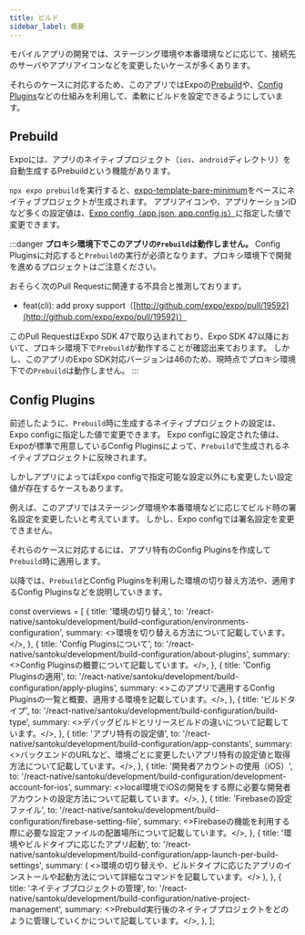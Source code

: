 ```yaml
---
title: ビルド
sidebar_label: 概要
---
```


モバイルアプリの開発では、ステージング環境や本番環境などに応じて、接続先のサーバやアプリアイコンなどを変更したいケースが多くあります。

それらのケースに対応するため、このアプリではExpoの[Prebuild](https://docs.expo.dev/workflow/prebuild/)や、[Config Plugins](https://docs.expo.dev/guides/config-plugins/)などの仕組みを利用して、柔軟にビルドを設定できるようにしています。

## Prebuild

Expoには、アプリのネイティブプロジェクト（`ios`、`android`ディレクトリ）を自動生成するPrebuildという機能があります。

`npx expo prebuild`を実行すると、[expo-template-bare-minimum](https://github.com/expo/expo/tree/main/templates/expo-template-bare-minimum)をベースにネイティブプロジェクトが生成されます。
アプリアイコンや、アプリケーションIDなど多くの設定値は、[Expo config（app.json, app.config.js）](https://docs.expo.dev/versions/latest/config/app/)に指定した値で変更できます。

:::danger
**プロキシ環境下でこのアプリの`Prebuild`は動作しません。**
Config Pluginsに対応すると`Prebuild`の実行が必須となります。プロキシ環境下で開発を進めるプロジェクトはご注意ください。

おそらく次のPull Requestに関連する不具合と推測しております。

- feat(cli): add proxy support（[http://github.com/expo/expo/pull/19592](http://github.com/expo/expo/pull/19592)）

このPull RequestはExpo SDK 47で取り込まれており、Expo SDK 47以降において、プロキシ環境下で`Prebuild`が動作することが確認出来ております。
しかし、このアプリのExpo SDK対応バージョンは46のため、現時点でプロキシ環境下での`Prebuild`は動作しません。
:::

## Config Plugins

前述したように、`Prebuild`時に生成するネイティブプロジェクトの設定は、Expo configに指定した値で変更できます。
Expo configに設定された値は、Expoが標準で用意しているConfig Pluginsによって、`Prebuild`で生成されるネイティブプロジェクトに反映されます。

しかしアプリによってはExpo configで指定可能な設定以外にも変更したい設定値が存在するケースもあります。

例えば、このアプリではステージング環境や本番環境などに応じてビルド時の署名設定を変更したいと考えています。
しかし、Expo configでは署名設定を変更できません。

それらのケースに対応するには、アプリ特有のConfig Pluginsを作成して`Prebuild`時に適用します。

以降では、`Prebuild`とConfig Pluginsを利用した環境の切り替え方法や、適用するConfig Pluginsなどを説明していきます。

<!-- textlint-disable ja-technical-writing/sentence-length,ja-technical-writing/max-comma,ja-spacing/ja-no-space-around-parentheses,jtf-style/3.3.かっこ類と隣接する文字の間のスペースの有無,ja-technical-writing/ja-no-mixed-period,ja-technical-writing/no-unmatched-pair -->

const overviews = [
  {
    title: '環境の切り替え',
    to: '/react-native/santoku/development/build-configuration/environments-configuration',
    summary: <>環境を切り替える方法について記載しています。</>,
  },
  {
    title: 'Config Pluginsについて',
    to: '/react-native/santoku/development/build-configuration/about-plugins',
    summary: <>Config Pluginsの概要について記載しています。</>,
  },
  {
    title: 'Config Pluginsの適用',
    to: '/react-native/santoku/development/build-configuration/apply-plugins',
    summary: <>このアプリで適用するConfig Pluginsの一覧と概要、適用する環境を記載しています。</>,
  },
  {
    title: 'ビルドタイプ',
    to: '/react-native/santoku/development/build-configuration/build-type',
    summary: <>デバッグビルドとリリースビルドの違いについて記載しています。</>,
  },
  {
    title: 'アプリ特有の設定値',
    to: '/react-native/santoku/development/build-configuration/app-constants',
    summary: <>バックエンドのURLなど、環境ごとに変更したいアプリ特有の設定値と取得方法について記載しています。</>,
  },
  {
    title: '開発者アカウントの使用（iOS）',
    to: '/react-native/santoku/development/build-configuration/development-account-for-ios',
    summary: <>local環境でiOSの開発をする際に必要な開発者アカウントの設定方法について記載しています。</>,
  },
  {
    title: 'Firebaseの設定ファイル',
    to: '/react-native/santoku/development/build-configuration/firebase-setting-file',
    summary: <>Firebaseの機能を利用する際に必要な設定ファイルの配置場所について記載しています。</>,
  },
  {
    title: '環境やビルドタイプに応じたアプリ起動',
    to: '/react-native/santoku/development/build-configuration/app-launch-per-build-settings',
    summary: (
      <>環境の切り替えや、ビルドタイプに応じたアプリのインストールや起動方法について詳細なコマンドを記載しています。</>
    ),
  },
  {
    title: 'ネイティブプロジェクトの管理',
    to: '/react-native/santoku/development/build-configuration/native-project-management',
    summary: <>Prebuild実行後のネイティブプロジェクトをどのように管理していくかについて記載しています。</>,
  },
];

<PageList overviews={overviews} colSize={12} />

<!-- textlint-enable ja-technical-writing/sentence-length,ja-technical-writing/max-comma,ja-spacing/ja-no-space-around-parentheses,jtf-style/3.3.かっこ類と隣接する文字の間のスペースの有無,ja-technical-writing/ja-no-mixed-period,ja-technical-writing/no-unmatched-pair -->
